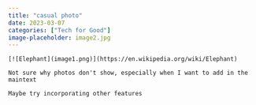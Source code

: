 ```yaml
---
title: "casual photo"
date: 2023-03-07
categories: ["Tech for Good"]
image-placeholder: image2.jpg
---
```


```         
[![Elephant](image1.png)](https://en.wikipedia.org/wiki/Elephant)

Not sure why photos don't show, especially when I want to add in the maintext  

Maybe try incorporating other features
```
